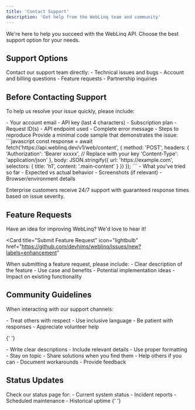 ```yaml
---
title: 'Contact Support'
description: 'Get help from the WebLinq team and community'
---
```


We're here to help you succeed with the WebLinq API. Choose the best support option for your needs.

## Support Options

<CardGroup cols={2}>

  <Card title="Email Support" icon="mail" href="mailto:support@weblinq.dev">
    Contact our support team directly: - Technical issues and bugs - Account and billing questions - Feature requests -
    Partnership inquiries
  </Card>
</CardGroup>

## Before Contacting Support

To help us resolve your issue quickly, please include:

<Steps>
  <Step title="Basic Information">
    - Your account email
    - API key (last 4 characters)
    - Subscription plan
  </Step>
  
  <Step title="Technical Details">
    - Request ID(s)
    - API endpoint used
    - Complete error message
    - Steps to reproduce
  </Step>
  
  <Step title="Code Sample">
    Provide a minimal code sample that demonstrates the issue:
    ```javascript
    const response = await fetch('https://api.weblinq.dev/v1/web/content', {
      method: 'POST',
      headers: {
        'Authorization': 'Bearer xxxxx', // Replace with your key
        'Content-Type': 'application/json'
      },
      body: JSON.stringify({
        url: 'https://example.com',
        selectors: {
          title: 'h1',
          content: '.main-content'
        }
      })
    });
    ```
  </Step>
  
  <Step title="Additional Context">
    - What you've tried so far
    - Expected vs actual behavior
    - Screenshots (if relevant)
    - Browser/environment details
  </Step>
</Steps>

<Note>Enterprise customers receive 24/7 support with guaranteed response times based on issue severity.</Note>

## Feature Requests

Have an idea for improving WebLinq? We'd love to hear it!

<Card
  title="Submit Feature Request"
  icon="lightbulb"
  href="https://github.com/devhims/weblinq/issues/new?labels=enhancement"
>
  When submitting a feature request, please include: - Clear description of the feature - Use case and benefits -
  Potential implementation ideas - Impact on existing functionality
</Card>

## Community Guidelines

When interacting with our support channels:

<AccordionGroup>
  <Accordion title="Be Respectful">
    - Treat others with respect - Use inclusive language - Be patient with responses - Appreciate volunteer help
  </Accordion>

{' '}

<Accordion title="Be Clear">
  - Write clear descriptions - Include relevant details - Use proper formatting - Stay on topic
</Accordion>

  <Accordion title="Be Helpful" >
    - Share solutions when you find them - Help others if you can - Document workarounds - Provide feedback
  </Accordion>
</AccordionGroup>

## Status Updates

<Card title="System Status" icon="signal" href="https://status.weblinq.dev">
  Check our status page for: - Current system status - Incident reports - Scheduled maintenance - Historical uptime
</Card>{' '}
